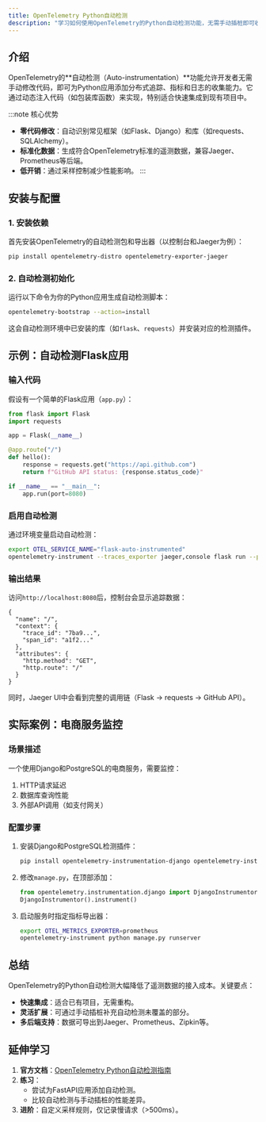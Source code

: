 ```yaml
---
title: OpenTelemetry Python自动检测
description: "学习如何使用OpenTelemetry的Python自动检测功能，无需手动插桩即可收集应用遥测数据。"
---
```


## 介绍

OpenTelemetry的**自动检测（Auto-instrumentation）**功能允许开发者无需手动修改代码，即可为Python应用添加分布式追踪、指标和日志的收集能力。它通过动态注入代码（如包装库函数）来实现，特别适合快速集成到现有项目中。

:::note 核心优势
- **零代码修改**：自动识别常见框架（如Flask、Django）和库（如requests、SQLAlchemy）。
- **标准化数据**：生成符合OpenTelemetry标准的遥测数据，兼容Jaeger、Prometheus等后端。
- **低开销**：通过采样控制减少性能影响。
:::

## 安装与配置

### 1. 安装依赖
首先安装OpenTelemetry的自动检测包和导出器（以控制台和Jaeger为例）：

```bash
pip install opentelemetry-distro opentelemetry-exporter-jaeger
```

### 2. 自动检测初始化
运行以下命令为你的Python应用生成自动检测脚本：

```bash
opentelemetry-bootstrap --action=install
```

这会自动检测环境中已安装的库（如`flask`、`requests`）并安装对应的检测插件。

## 示例：自动检测Flask应用

### 输入代码
假设有一个简单的Flask应用（`app.py`）：

```python
from flask import Flask
import requests

app = Flask(__name__)

@app.route("/")
def hello():
    response = requests.get("https://api.github.com")
    return f"GitHub API status: {response.status_code}"

if __name__ == "__main__":
    app.run(port=8080)
```

### 启用自动检测
通过环境变量启动自动检测：

```bash
export OTEL_SERVICE_NAME="flask-auto-instrumented"
opentelemetry-instrument --traces_exporter jaeger,console flask run --port=8080
```

### 输出结果
访问`http://localhost:8080`后，控制台会显示追踪数据：

```plaintext
{
  "name": "/",
  "context": {
    "trace_id": "7ba9...",
    "span_id": "a1f2..."
  },
  "attributes": {
    "http.method": "GET",
    "http.route": "/"
  }
}
```

同时，Jaeger UI中会看到完整的调用链（Flask → requests → GitHub API）。

## 实际案例：电商服务监控

### 场景描述
一个使用Django和PostgreSQL的电商服务，需要监控：
1. HTTP请求延迟
2. 数据库查询性能
3. 外部API调用（如支付网关）

### 配置步骤
1. 安装Django和PostgreSQL检测插件：
   ```bash
   pip install opentelemetry-instrumentation-django opentelemetry-instrumentation-psycopg2
   ```
2. 修改`manage.py`，在顶部添加：
   ```python
   from opentelemetry.instrumentation.django import DjangoInstrumentor
   DjangoInstrumentor().instrument()
   ```
3. 启动服务时指定指标导出器：
   ```bash
   export OTEL_METRICS_EXPORTER=prometheus
   opentelemetry-instrument python manage.py runserver
   ```

## 总结

OpenTelemetry的Python自动检测大幅降低了遥测数据的接入成本。关键要点：
- **快速集成**：适合已有项目，无需重构。
- **灵活扩展**：可通过手动插桩补充自动检测未覆盖的部分。
- **多后端支持**：数据可导出到Jaeger、Prometheus、Zipkin等。

## 延伸学习

1. **官方文档**：[OpenTelemetry Python自动检测指南](https://opentelemetry.io/docs/instrumentation/python/automatic/)
2. **练习**：
   - 尝试为FastAPI应用添加自动检测。
   - 比较自动检测与手动插桩的性能差异。
3. **进阶**：自定义采样规则，仅记录慢请求（>500ms）。